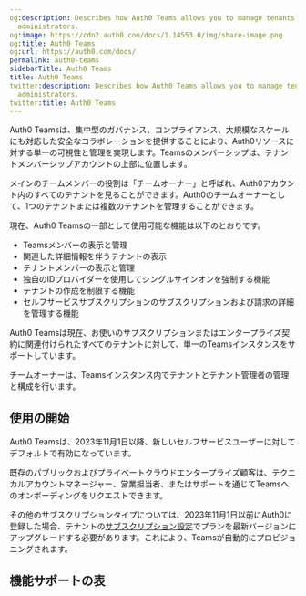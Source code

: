 ```yaml
---
og:description: Describes how Auth0 Teams allows you to manage tenants and tenant
  administrators.
og:image: https://cdn2.auth0.com/docs/1.14553.0/img/share-image.png
og:title: Auth0 Teams
og:url: https://auth0.com/docs/
permalink: auth0-teams
sidebarTitle: Auth0 Teams
title: Auth0 Teams
twitter:description: Describes how Auth0 Teams allows you to manage tenants and tenant
  administrators.
twitter:title: Auth0 Teams
---
```


Auth0 Teamsは、集中型のガバナンス、コンプライアンス、大規模なスケールにも対応した安全なコラボレーションを提供することにより、Auth0リソースに対する単一の可視性と管理を実現します。Teamsのメンバーシップは、テナントメンバーシップアカウントの上部に位置します。

メインのチームメンバーの役割は「チームオーナー」と呼ばれ、Auth0アカウント内のすべてのテナントを見ることができます。Auth0のチームオーナーとして、1つのテナントまたは複数のテナントを管理することができます。

現在、Auth0 Teamsの一部として使用可能な機能は以下のとおりです。

* Teamsメンバーの表示と管理
* 関連した詳細情報を伴うテナントの表示
* テナントメンバーの表示と管理
* 独自のIDプロバイダーを使用してシングルサインオンを強制する機能
* テナントの作成を制限する機能
* セルフサービスサブスクリプションのサブスクリプションおよび請求の詳細を管理する機能

Auth0 Teamsは現在、お使いのサブスクリプションまたはエンタープライズ契約に関連付けられたすべてのテナントに対して、単一のTeamsインスタンスをサポートしています。

チームオーナーは、Teamsインスタンス内でテナントとテナント管理者の管理と構成を行います。

## 使用の開始

Auth0 Teamsは、2023年11月1日以降、新しいセルフサービスユーザーに対してデフォルトで有効になっています。

既存のパブリックおよびプライベートクラウドエンタープライズ顧客は、テクニカルアカウントマネージャー、営業担当者、またはサポートを通じてTeamsへのオンボーディングをリクエストできます。

その他のサブスクリプションタイプについては、2023年11月1日以前にAuth0に登録した場合、テナントの[サブスクリプション設定](https://manage.auth0.com/#/tenant/billing/subscription)でプランを最新バージョンにアップグレードする必要があります。これにより、Teamsが自動的にプロビジョニングされます。

## 機能サポートの表